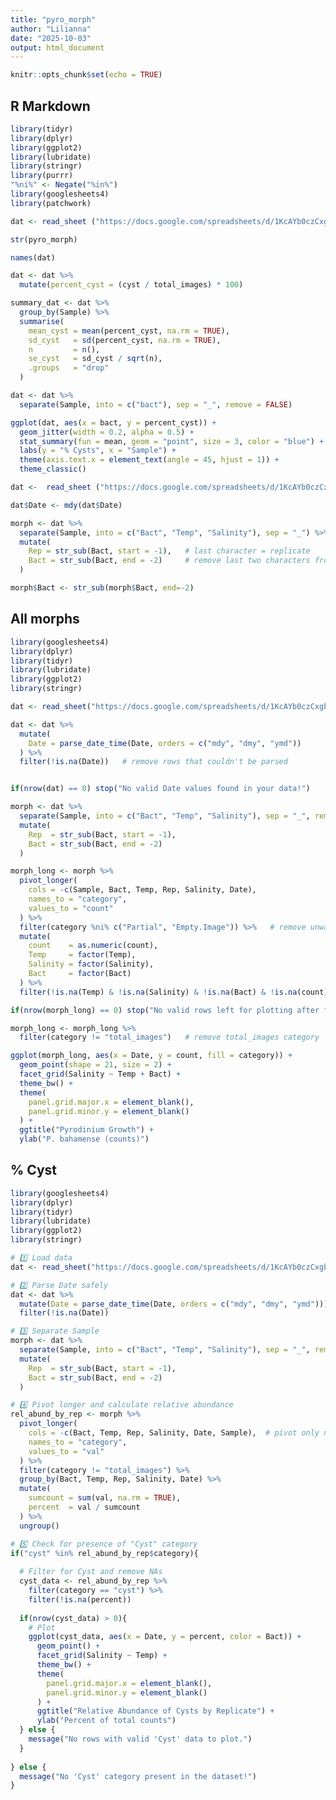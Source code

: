---
title: "pyro_morph"
author: "Lilianna"
date: "2025-10-03"
output: html_document
---

```{r setup, include=FALSE}
knitr::opts_chunk$set(echo = TRUE)
```

## R Markdown

```{r import_packages, warning = FALSE}
library(tidyr)
library(dplyr)
library(ggplot2)
library(lubridate)
library(stringr)
library(purrr)
"%ni%" <- Negate("%in%")
library(googlesheets4)
library(patchwork)
```

```{r}
dat <- read_sheet ("https://docs.google.com/spreadsheets/d/1KcAYb0czCxgbFpE-7DaJSv4EGLgqm6xgdZbpPmvlkNc/edit?usp=sharing")

str(pyro_morph)

names(dat)

```
```{r}
dat <- dat %>%
  mutate(percent_cyst = (cyst / total_images) * 100)

```


```{r}
summary_dat <- dat %>%
  group_by(Sample) %>%
  summarise(
    mean_cyst = mean(percent_cyst, na.rm = TRUE),
    sd_cyst   = sd(percent_cyst, na.rm = TRUE),
    n         = n(),
    se_cyst   = sd_cyst / sqrt(n),
    .groups   = "drop"
  )
```
 

```{r}
dat <- dat %>%
  separate(Sample, into = c("bact"), sep = "_", remove = FALSE)

ggplot(dat, aes(x = bact, y = percent_cyst)) +
  geom_jitter(width = 0.2, alpha = 0.5) +
  stat_summary(fun = mean, geom = "point", size = 3, color = "blue") +
  labs(y = "% Cysts", x = "Sample") +
  theme(axis.text.x = element_text(angle = 45, hjust = 1)) +
  theme_classic()

```
```{r}
dat <-  read_sheet ("https://docs.google.com/spreadsheets/d/1KcAYb0czCxgbFpE-7DaJSv4EGLgqm6xgdZbpPmvlkNc/edit?usp=sharing")

dat$Date <- mdy(dat$Date)

morph <- dat %>% 
  separate(Sample, into = c("Bact", "Temp", "Salinity"), sep = "_") %>%  
  mutate(
    Rep = str_sub(Bact, start = -1),   # last character = replicate
    Bact = str_sub(Bact, end = -2)     # remove last two characters from Bact
  )

morph$Bact <- str_sub(morph$Bact, end=-2)
```
## All morphs
```{r}
library(googlesheets4)
library(dplyr)
library(tidyr)
library(lubridate)
library(ggplot2)
library(stringr)

dat <- read_sheet("https://docs.google.com/spreadsheets/d/1KcAYb0czCxgbFpE-7DaJSv4EGLgqm6xgdZbpPmvlkNc/edit?usp=sharing")
```


```{r}
dat <- dat %>%
  mutate(
    Date = parse_date_time(Date, orders = c("mdy", "dmy", "ymd"))
  ) %>%
  filter(!is.na(Date))   # remove rows that couldn't be parsed


if(nrow(dat) == 0) stop("No valid Date values found in your data!")

morph <- dat %>%
  separate(Sample, into = c("Bact", "Temp", "Salinity"), sep = "_", remove = FALSE) %>%
  mutate(
    Rep  = str_sub(Bact, start = -1),
    Bact = str_sub(Bact, end = -2)
  )
```


```{r}
morph_long <- morph %>%
  pivot_longer(
    cols = -c(Sample, Bact, Temp, Rep, Salinity, Date),
    names_to = "category",
    values_to = "count"
  ) %>%
  filter(category %ni% c("Partial", "Empty.Image")) %>%   # remove unwanted categories
  mutate(
    count    = as.numeric(count),
    Temp     = factor(Temp),
    Salinity = factor(Salinity),
    Bact     = factor(Bact)
  ) %>%
  filter(!is.na(Temp) & !is.na(Salinity) & !is.na(Bact) & !is.na(count) & count > 0)

if(nrow(morph_long) == 0) stop("No valid rows left for plotting after filtering!")
```


```{r}
morph_long <- morph_long %>%
  filter(category != "total_images")   # remove total_images category

ggplot(morph_long, aes(x = Date, y = count, fill = category)) +
  geom_point(shape = 21, size = 2) +
  facet_grid(Salinity ~ Temp + Bact) +
  theme_bw() +
  theme(
    panel.grid.major.x = element_blank(),
    panel.grid.minor.y = element_blank()
  ) +
  ggtitle("Pyrodinium Growth") +
  ylab("P. bahamense (counts)")
```


## % Cyst

```{r}
library(googlesheets4)
library(dplyr)
library(tidyr)
library(lubridate)
library(ggplot2)
library(stringr)

# 1️⃣ Load data
dat <- read_sheet("https://docs.google.com/spreadsheets/d/1KcAYb0czCxgbFpE-7DaJSv4EGLgqm6xgdZbpPmvlkNc/edit?usp=sharing")

# 2️⃣ Parse Date safely
dat <- dat %>%
  mutate(Date = parse_date_time(Date, orders = c("mdy", "dmy", "ymd"))) %>%
  filter(!is.na(Date))

# 3️⃣ Separate Sample
morph <- dat %>%
  separate(Sample, into = c("Bact", "Temp", "Salinity"), sep = "_", remove = FALSE) %>%
  mutate(
    Rep  = str_sub(Bact, start = -1),
    Bact = str_sub(Bact, end = -2)
  )

# 4️⃣ Pivot longer and calculate relative abundance
rel_abund_by_rep <- morph %>%
  pivot_longer(
    cols = -c(Bact, Temp, Rep, Salinity, Date, Sample),  # pivot only numeric columns
    names_to = "category",
    values_to = "val"
  ) %>%
  filter(category != "total_images") %>%
  group_by(Bact, Temp, Rep, Salinity, Date) %>%
  mutate(
    sumcount = sum(val, na.rm = TRUE),
    percent  = val / sumcount
  ) %>%
  ungroup()

# 5️⃣ Check for presence of "Cyst" category
if("cyst" %in% rel_abund_by_rep$category){
  
  # Filter for Cyst and remove NAs
  cyst_data <- rel_abund_by_rep %>%
    filter(category == "cyst") %>%
    filter(!is.na(percent))
  
  if(nrow(cyst_data) > 0){
    # Plot
    ggplot(cyst_data, aes(x = Date, y = percent, color = Bact)) +
      geom_point() +
      facet_grid(Salinity ~ Temp) +
      theme_bw() +
      theme(
        panel.grid.major.x = element_blank(),
        panel.grid.minor.y = element_blank()
      ) +
      ggtitle("Relative Abundance of Cysts by Replicate") +
      ylab("Percent of total counts")
  } else {
    message("No rows with valid 'Cyst' data to plot.")
  }
  
} else {
  message("No 'Cyst' category present in the dataset!")
}


```


